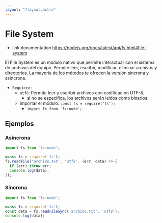 ```yaml
---
layout: "/layout.astro"
---
```


# File System

- link documentation https://nodejs.org/docs/latest/api/fs.html#file-system

El File System es un módulo nativo que permite interactuar con el sistema de archivos del equipo. Permite leer, escribir, modificar, eliminar archivos y directorios. La mayoría de los métodos te ofrecen la versión síncrona y asíncrona.

- ``Requiere:``
    - ``utf8``: Permite leer y escribir archivos con codificación UTF-8.
        - si no se especifica, los archivos serán leidos como binarios.
    - importar el módulo: ``const fs = require('fs');``
        - ``import fs from 'fs:node';``
## Ejemplos

### Asíncrona

```javascript
import fs from 'fs:node';

const fs = require('fs');
fs.readFile('archivo.txt', 'utf8', (err, data) => {
  if (err) throw err;
  console.log(data);
});
```

### Síncrona

```javascript
import fs from 'fs:node';

const fs = require('fs');
const data = fs.readFileSync('archivo.txt', 'utf8');
console.log(data);
```
